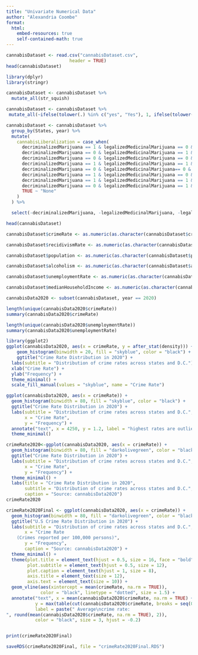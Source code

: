 ```yaml
---
title: "Univariate Numerical Data"
author: "Alexandria Coombe"
format: 
  html: 
    embed-resources: true
    self-contained-math: true
---
```


```r
cannabisDataset <- read.csv("cannabisDataset.csv",
                        header = TRUE)
head(cannabisDataset)
```


```r
library(dplyr)
library(stringr)

cannabisDataset <- cannabisDataset %>%
  mutate_all(str_squish)

cannabisDataset <- cannabisDataset %>%
 mutate_all(~ifelse(tolower(.) %in% c("yes", "Yes"), 1, ifelse(tolower(.) %in% c("no", "No"), 0, .)))
```

```r
cannabisDataset <- cannabisDataset %>%
  group_by(States, year) %>%
  mutate(
    cannabisLiberalization = case_when( 
      decriminalizedMarijuana == 1 & legalizedMedicinalMarijuana == 0 & legalizedRecreationalMarijuana == 0 ~ "Decriminalized",
      decriminalizedMarijuana == 0 & legalizedMedicinalMarijuana == 1 & legalizedRecreationalMarijuana == 0 ~ "Medicinal",
      decriminalizedMarijuana == 0 & legalizedMedicinalMarijuana == 0 & legalizedRecreationalMarijuana == 1 ~ "Recreational",
      decriminalizedMarijuana == 1 & legalizedMedicinalMarijuana == 1 & legalizedRecreationalMarijuana == 1 ~ "Fully Legal",
      decriminalizedMarijuana == 0 & legalizedMedicinalMarijuana== 0 & legalizedRecreationalMarijuana == 0 ~ "Fully Illegal",
      decriminalizedMarijuana == 1 & legalizedMedicinalMarijuana == 0 & legalizedRecreationalMarijuana == 1 ~ "Recreational & Decriminalized",
      decriminalizedMarijuana == 1 & legalizedMedicinalMarijuana == 1 & legalizedRecreationalMarijuana == 0 ~ "Decriminalized & Medicinal",
      decriminalizedMarijuana == 0 & legalizedMedicinalMarijuana == 1 & legalizedRecreationalMarijuana == 1 ~ "Medicinal & Recreational",
      TRUE ~ "None"
    )
  ) %>%

  select(-decriminalizedMarijuana, -legalizedMedicinalMarijuana, -legalizedRecreationalMarijuana)

head(cannabisDataset)
```


```r
cannabisDataset$crimeRate <- as.numeric(as.character(cannabisDataset$crimeRate))

cannabisDataset$recidivismRate <- as.numeric(as.character(cannabisDataset$recidivismRate))

cannabisDataset$population <- as.numeric(as.character(cannabisDataset$population))

cannabisDataset$alcoholism <- as.numeric(as.character(cannabisDataset$alcoholism))

cannabisDataset$unemploymentRate <- as.numeric(as.character(cannabisDataset$unemploymentRate))

cannabisDataset$medianHouseholdIncome <- as.numeric(as.character(cannabisDataset$medianHouseholdIncome))
```

```r
cannabisData2020 <- subset(cannabisDataset, year == 2020)
```

```r
length(unique(cannabisData2020$crimeRate))
summary(cannabisData2020$crimeRate)
```


```r
length(unique(cannabisData2020$unemploymentRate))
summary(cannabisData2020$unemploymentRate)
```


```r
library(ggplot2)
ggplot(cannabisData2020, aes(x = crimeRate, y = after_stat(density))) +
    geom_histogram(binwidth = 20, fill = "skyblue", color = "black") +
    ggtitle("Crime Rate Distribution in 2020") +
  labs(subtitle = "Distribution of crime rates across states and D.C.") +
  xlab("Crime Rate") +
  ylab("Frequency") +
  theme_minimal() +
  scale_fill_manual(values = "skyblue", name = "Crime Rate")
```

```r
ggplot(cannabisData2020, aes(x = crimeRate)) +
  geom_histogram(binwidth = 80, fill = "skyblue", color = "black") +
  ggtitle("Crime Rate Distribution in 2020") +
  labs(subtitle = "Distribution of crime rates across states and D.C.",
       x = "Crime Rate",
       y = "Frequency") +
  annotate("text", x = 4250, y = 1.2, label = "highest rates are outliers") +
  theme_minimal()
```

```r
crimeRate2020<-ggplot(cannabisData2020, aes(x = crimeRate)) +
  geom_histogram(binwidth = 80, fill = "darkolivegreen", color = "black") +
  ggtitle("Crime Rate Distribution in 2020") +
  labs(subtitle = "Distribution of crime rates across states and D.C.",
       x = "Crime Rate",
       y = "Frequency") +
  theme_minimal() +
  labs(title = "Crime Rate Distribution in 2020",
       subtitle = "Distribution of crime rates across states and D.C.",
       caption = "Source: cannabisData2020")
crimeRate2020
```


```r
crimeRate2020Final <- ggplot(cannabisData2020, aes(x = crimeRate)) +
  geom_histogram(binwidth = 80, fill = "darkolivegreen", color = "black") +
  ggtitle("U.S Crime Rate Distribution in 2020") +
  labs(subtitle = "Distribution of crime rates across states and D.C.",
       x = "Crime Rate
    (Crimes reported per 100,000 persons)",
       y = "Frequency",
       caption = "Source: cannabisData2020") +
  theme_minimal() +
  theme(plot.title = element_text(hjust = 0.5, size = 16, face = "bold"),
        plot.subtitle = element_text(hjust = 0.5, size = 12),
        plot.caption = element_text(hjust = 1, size = 8),
        axis.title = element_text(size = 12),
        axis.text = element_text(size = 10)) +
  geom_vline(aes(xintercept = mean(crimeRate, na.rm = TRUE)), 
             color = "black", linetype = "dotted", size = 1.5) +
  annotate("text", x = mean(cannabisData2020$crimeRate, na.rm = TRUE) + 50, 
           y = max(table(cut(cannabisData2020$crimeRate, breaks = seq(0, max(cannabisData2020$crimeRate, na.rm = TRUE), by = 80)))) - 0.5, 
           label = paste(" Average\ncrime rate:
", round(mean(cannabisData2020$crimeRate, na.rm = TRUE), 2)), 
           color = "black", size = 3, hjust = -0.2)


print(crimeRate2020Final)
```

```r
saveRDS(crimeRate2020Final, file = "crimeRate2020Final.RDS")
```



